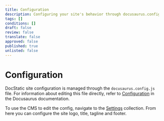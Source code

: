 ```yaml
---
title: Configuration
description: Configuring your site's behavior through docusaurus.config.js and more.
tags: []
conditions: []
draft: false
review: false
translate: false
approved: false
published: true
unlisted: false
---
```


# Configuration

DocStatic site configuration is managed through the `docusaurus.config.js` file. For information about editing this file directly, refer to [Configuration](https://docusaurus.io/docs/configuration) in the Docusaurus documentation.

To use the CMS to edit the config, navigate to the [Settings](http://localhost:3000/admin#/collections/edit/settings/index) collection. From here you can configure the site logo, title, tagline and footer.
